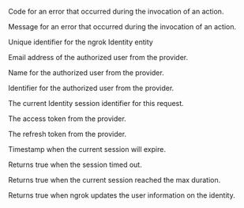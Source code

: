 
<Config>
	<ConfigField title="actions.ngrok.oauth.error.code" type="string">
		<p>Code for an error that occurred during the invocation of an action.</p>
	</ConfigField>
	<ConfigField title="actions.ngrok.oauth.error.message" type="string">
		<p>
			Message for an error that occurred during the invocation of an action.
		</p>
	</ConfigField>
	<ConfigField title="actions.ngrok.oauth.identity.id" type="string">
		<p>Unique identifier for the ngrok Identity entity</p>
	</ConfigField>
	<ConfigField title="actions.ngrok.oauth.identity.email" type="string">
		<p>Email address of the authorized user from the provider.</p>
	</ConfigField>
	<ConfigField title="actions.ngrok.oauth.identity.name" type="string">
		<p>Name for the authorized user from the provider.</p>
	</ConfigField>
	<ConfigField
		title="actions.ngrok.oauth.identity.provider_user_id"
		type="string"
	>
		<p>Identifier for the authorized user from the provider.</p>
	</ConfigField>
	<ConfigField
		title="actions.ngrok.oauth.identity.current_provider_session_id"
		type="string"
	>
		<p>The current Identity session identifier for this request.</p>
	</ConfigField>
	<ConfigField title="actions.ngrok.oauth.access_token" type="string">
		<p>The access token from the provider.</p>
	</ConfigField>
	<ConfigField title="actions.ngrok.oauth.refresh_token" type="string">
		<p>The refresh token from the provider.</p>
	</ConfigField>
	<ConfigField title="actions.ngrok.oauth.expires_at" type="string">
		<p>Timestamp when the current session will expire.</p>
	</ConfigField>
	<ConfigField title="actions.ngrok.oauth.session_timed_out" type="boolean">
		<p>Returns true when the session timed out.</p>
	</ConfigField>
	<ConfigField
		title="actions.ngrok.oauth.session_max_duration_reached"
		type="boolean"
	>
		<p>Returns true when the current session reached the max duration.</p>
	</ConfigField>
	<ConfigField title="actions.ngrok.oauth.userinfo_refreshed" type="boolean">
		<p>Returns true when ngrok updates the user information on the identity.</p>
	</ConfigField>
</Config>
